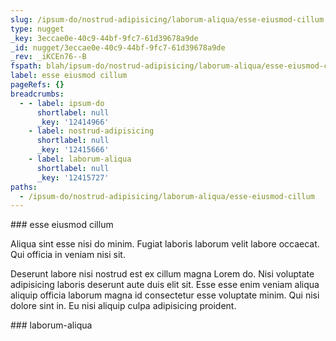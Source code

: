 ```yaml
---
slug: /ipsum-do/nostrud-adipisicing/laborum-aliqua/esse-eiusmod-cillum
type: nugget
_key: 3eccae0e-40c9-44bf-9fc7-61d39678a9de
_id: nugget/3eccae0e-40c9-44bf-9fc7-61d39678a9de
_rev: _iKCEn76--B
fspath: blah/ipsum-do/nostrud-adipisicing/laborum-aliqua/esse-eiusmod-cillum.md
label: esse eiusmod cillum
pageRefs: {}
breadcrumbs:
  - - label: ipsum-do
      shortlabel: null
      _key: '12414966'
    - label: nostrud-adipisicing
      shortlabel: null
      _key: '12415666'
    - label: laborum-aliqua
      shortlabel: null
      _key: '12415727'
paths:
  - /ipsum-do/nostrud-adipisicing/laborum-aliqua/esse-eiusmod-cillum
---
```


<NuggetArea>
<Nugget slug="/ipsum-do/nostrud-adipisicing/laborum-aliqua/esse-eiusmod-cillum" type="nugget" _key="3eccae0e-40c9-44bf-9fc7-61d39678a9de" _id="nugget/3eccae0e-40c9-44bf-9fc7-61d39678a9de" _rev="_iKCEn76--B" fspath="blah/ipsum-do/nostrud-adipisicing/laborum-aliqua/esse-eiusmod-cillum.md" label="esse eiusmod cillum" paths="/ipsum-do/nostrud-adipisicing/laborum-aliqua/esse-eiusmod-cillum">
<NuggetBody>
### esse eiusmod cillum

Aliqua sint esse nisi do minim. Fugiat laboris laborum velit labore occaecat. Qui officia in veniam nisi sit.

Deserunt labore nisi nostrud est ex cillum magna Lorem do. Nisi voluptate adipisicing laboris deserunt aute duis elit sit. Esse esse enim veniam aliqua aliquip officia laborum magna id consectetur esse voluptate minim. Qui nisi dolore sint in. Eu nisi aliquip culpa adipisicing proident.

</NuggetBody>
<Breadcrumbs>
<Crumbs>
<Crumb _key="12414966" label="ipsum-do" /><Crumb _key="12415666" label="nostrud-adipisicing" /><Crumb _key="12415727" label="laborum-aliqua" />
</Crumbs>
</Breadcrumbs>
</Nugget>

<NuggetsInbound>
</NuggetsInbound>
<NuggetsOutbound>
</NuggetsOutbound>
</NuggetArea>
<PassagesInbound>
<Passage direction="inbound" type="passage" _key="12415727" _id="passage/12415727" _rev="_iKCEn76--A" label="laborum-aliqua" passage="laborum-aliqua" fspath="blah/ipsum-do/nostrud-adipisicing/laborum-aliqua" paths="/ipsum-do/nostrud-adipisicing/laborum-aliqua" slug="/ipsum-do/nostrud-adipisicing/laborum-aliqua">
<NuggetBody>
### laborum-aliqua

</NuggetBody>
<Breadcrumbs>
<Crumbs>
<Crumb _key="12414966" label="ipsum-do" /><Crumb _key="12415666" label="nostrud-adipisicing" />
</Crumbs>
</Breadcrumbs>
</Passage>

</PassagesInbound>
<PassagesOutbound>
</PassagesOutbound>